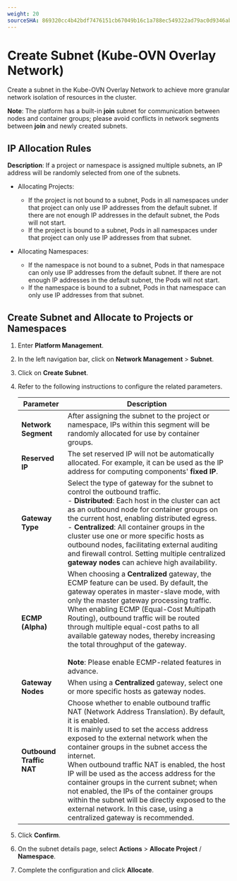 ```yaml
---
weight: 20
sourceSHA: 869320cc4b42bdf7476151cb67049b16c1a788ec549322ad79ac0d9346abf65f
---
```


# Create Subnet (Kube-OVN Overlay Network)

Create a subnet in the Kube-OVN Overlay Network to achieve more granular network isolation of resources in the cluster.

**Note**: The platform has a built-in **join** subnet for communication between nodes and container groups; please avoid conflicts in network segments between **join** and newly created subnets.

## IP Allocation Rules

**Description**: If a project or namespace is assigned multiple subnets, an IP address will be randomly selected from one of the subnets.

- Allocating Projects:

  - If the project is not bound to a subnet, Pods in all namespaces under that project can only use IP addresses from the default subnet. If there are not enough IP addresses in the default subnet, the Pods will not start.
  - If the project is bound to a subnet, Pods in all namespaces under that project can only use IP addresses from that subnet.

- Allocating Namespaces:

  - If the namespace is not bound to a subnet, Pods in that namespace can only use IP addresses from the default subnet. If there are not enough IP addresses in the default subnet, the Pods will not start.
  - If the namespace is bound to a subnet, Pods in that namespace can only use IP addresses from that subnet.

## Create Subnet and Allocate to Projects or Namespaces

1. Enter **Platform Management**.

2. In the left navigation bar, click on **Network Management** > **Subnet**.

3. Click on **Create Subnet**.

4. Refer to the following instructions to configure the related parameters.

   | Parameter         | Description                                                                                                                                                                            |
   | ----------------- | -------------------------------------------------------------------------------------------------------------------------------------------------------------------------------------- |
   | **Network Segment** | After assigning the subnet to the project or namespace, IPs within this segment will be randomly allocated for use by container groups.                                                                 |
   | **Reserved IP**    | The set reserved IP will not be automatically allocated. For example, it can be used as the IP address for computing components' **fixed IP**.                                                                       |
   | **Gateway Type**   | Select the type of gateway for the subnet to control the outbound traffic. <br />- **Distributed**: Each host in the cluster can act as an outbound node for container groups on the current host, enabling distributed egress. <br />- **Centralized**: All container groups in the cluster use one or more specific hosts as outbound nodes, facilitating external auditing and firewall control. Setting multiple centralized **gateway nodes** can achieve high availability.                          |
   | **ECMP (Alpha)**   | When choosing a **Centralized** gateway, the ECMP feature can be used. By default, the gateway operates in master-slave mode, with only the master gateway processing traffic. When enabling ECMP (Equal-Cost Multipath Routing), outbound traffic will be routed through multiple equal-cost paths to all available gateway nodes, thereby increasing the total throughput of the gateway. <br /><br />**Note**: Please enable ECMP-related features in advance. |
   | **Gateway Nodes**   | When using a **Centralized** gateway, select one or more specific hosts as gateway nodes.                                                                                                                                          |
   | **Outbound Traffic NAT** | Choose whether to enable outbound traffic NAT (Network Address Translation). By default, it is enabled. <br />It is mainly used to set the access address exposed to the external network when the container groups in the subnet access the internet. <br />When outbound traffic NAT is enabled, the host IP will be used as the access address for the container groups in the current subnet; when not enabled, the IPs of the container groups within the subnet will be directly exposed to the external network. In this case, using a centralized gateway is recommended.  |

5. Click **Confirm**.

6. On the subnet details page, select **Actions** > **Allocate Project** / **Namespace**.

7. Complete the configuration and click **Allocate**.
